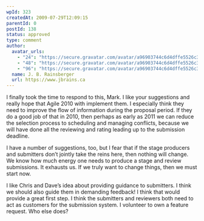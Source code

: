 ```yaml
---
wpId: 323
createdAt: 2009-07-29T12:09:15
parentId: 0
postId: 138
status: approved
type: comment
author:
  avatar_urls:
    - "24": "https://secure.gravatar.com/avatar/a96903744c6d4dffe5526c3474f61065?s=24&d=mm&r=g"
    - "48": "https://secure.gravatar.com/avatar/a96903744c6d4dffe5526c3474f61065?s=48&d=mm&r=g"
    - "96": "https://secure.gravatar.com/avatar/a96903744c6d4dffe5526c3474f61065?s=96&d=mm&r=g"
  name: J. B. Rainsberger
  url: https://www.jbrains.ca
---
```


I finally took the time to respond to this, Mark. I like your suggestions and really hope that Agile 2010 with implement them. I especially think they need to improve the flow of information during the proposal period. If they do a good job of that in 2010, then perhaps as early as 2011 we can reduce the selection process to scheduling and managing conflicts, because we will have done all the reviewing and rating leading up to the submission deadline.

I have a number of suggestions, too, but I fear that if the stage producers and submitters don’t jointly take the reins here, then nothing will change. We know how much energy one needs to produce a stage and review submissions. It exhausts us. If we truly want to change things, then we must start now.

I like Chris and Dave’s idea about providing guidance to submitters. I think we should also guide them in demanding feedback! I think that would provide a great first step. I think the submitters and reviewers both need to act as customers for the submission system. I volunteer to own a feature request. Who else does?